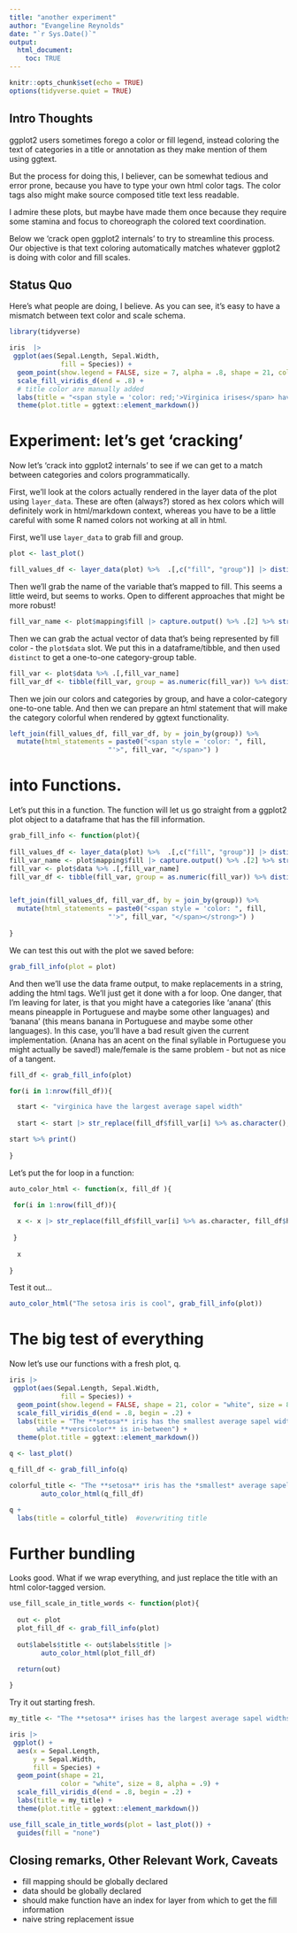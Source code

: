 ```yaml
---
title: "another experiment"
author: "Evangeline Reynolds"
date: "`r Sys.Date()`"
output: 
  html_document:
    toc: TRUE
---
```


```r
knitr::opts_chunk$set(echo = TRUE)
options(tidyverse.quiet = TRUE)
```




## Intro Thoughts

ggplot2 users sometimes forego a color or fill legend, instead coloring the text of categories in a title or annotation as they make mention of them using ggtext.  

But the process for doing this, I believer, can be somewhat tedious and error prone, because you have to type your own html color tags.  The color tags also might make source composed title text less readable. 

I admire these plots, but maybe have made them once because they require some stamina and focus to choreograph the colored text coordination. 

Below we 'crack open ggplot2 internals' to try to streamline this process. Our objective is that text coloring automatically matches whatever ggplot2 is doing with color and fill scales.


## Status Quo

Here's what people are doing, I believe.  As you can see, it's easy to have a mismatch between text color and scale schema.

```r
library(tidyverse)

iris  |>
 ggplot(aes(Sepal.Length, Sepal.Width,
             fill = Species)) +
  geom_point(show.legend = FALSE, size = 7, alpha = .8, shape = 21, color = "white") +
  scale_fill_viridis_d(end = .8) +
  # title color are manually added
  labs(title = "<span style = 'color: red;'>Virginica irises</span> have the largest average sepal width") +
  theme(plot.title = ggtext::element_markdown())
```


# Experiment: let's get 'cracking'


Now let's 'crack into ggplot2 internals' to see if we can get to a match between categories and colors programmatically.

First, we'll look at the colors actually rendered in the layer data of the plot using `layer_data`. These are often (always?) stored as hex colors which will definitely work in html/markdown context, whereas you have to be a little careful with some R named colors not working at all in html.

First, we'll use `layer_data` to grab fill and group.

```r
plot <- last_plot()

fill_values_df <- layer_data(plot) %>%  .[,c("fill", "group")] |> distinct()
```

Then we'll grab the name of the variable that's mapped to fill. This seems a little weird, but seems to works. Open to different approaches that might be more robust!

```r
fill_var_name <- plot$mapping$fill |> capture.output() %>% .[2] %>% str_extract("\\^.+") %>% str_remove("\\^")
```

Then we can grab the actual vector of data that's being represented by fill color - the `plot$data` slot. We put this in a dataframe/tibble, and then used `distinct` to get a one-to-one category-group table.

```r
fill_var <- plot$data %>% .[,fill_var_name] 
fill_var_df <- tibble(fill_var, group = as.numeric(fill_var)) %>% distinct()
```

Then we join our colors and categories by group, and have a color-category one-to-one table. And then we can prepare an html statement that will make the category colorful when rendered by ggtext functionality.

```r
left_join(fill_values_df, fill_var_df, by = join_by(group)) %>% 
  mutate(html_statements = paste0("<span style = 'color: ", fill, 
                         "'>", fill_var, "</span>") )

```



# into Functions.

Let's put this in a function. The function will let us go straight from a ggplot2 plot object to a dataframe that has the fill information.


```r

grab_fill_info <- function(plot){
  
fill_values_df <- layer_data(plot) %>%  .[,c("fill", "group")] |> distinct()
fill_var_name <- plot$mapping$fill |> capture.output() %>% .[2] %>% str_extract("\\^.+") %>% str_remove("\\^")
fill_var <- plot$data %>% .[,fill_var_name] 
fill_var_df <- tibble(fill_var, group = as.numeric(fill_var)) %>% distinct()


left_join(fill_values_df, fill_var_df, by = join_by(group)) %>% 
  mutate(html_statements = paste0("<span style = 'color: ", fill, 
                         "'>", fill_var, "</span></strong>") )
  
}
```

We can test this out with the plot we saved before:

```r
grab_fill_info(plot = plot)
```

And then we'll use the data frame output, to make replacements in a string, adding the html tags. We'll just get it done with a for loop.  One danger, that I'm leaving for later, is that you might have a categories like 'anana' (this means pineapple in Portuguese and maybe some other languages) and 'banana' (this means banana in Portuguese and maybe some other languages).  In this case, you'll have a bad result given the current implementation. (Anana has an acent on the final syllable in Portuguese you might actually be saved!)  male/female is the same problem - but not as nice of a tangent.

```r
fill_df <- grab_fill_info(plot)

for(i in 1:nrow(fill_df)){

  start <- "virginica have the largest average sapel width"
  
  start <- start |> str_replace(fill_df$fill_var[i] %>% as.character(), fill_df$html_statements[i])

start %>% print()
  
}
```


Let's put the for loop in a function:

```r
auto_color_html <- function(x, fill_df ){
  
 for(i in 1:nrow(fill_df)){

  x <- x |> str_replace(fill_df$fill_var[i] %>% as.character, fill_df$html_statements[i])
  
 }
  
  x
  
}
```

Test it out...

```r
auto_color_html("The setosa iris is cool", grab_fill_info(plot))
```

# The big test of everything

Now let's use our functions with a fresh plot, q. 

```r
iris |>
 ggplot(aes(Sepal.Length, Sepal.Width,
             fill = Species)) +
  geom_point(show.legend = FALSE, shape = 21, color = "white", size = 8) +
  scale_fill_viridis_d(end = .8, begin = .2) +
  labs(title = "The **setosa** iris has the smallest average sapel width<br>and the **virginica** irises have largest average sapel width<br>
       while **versicolor** is in-between") +
  theme(plot.title = ggtext::element_markdown())

q <- last_plot()

q_fill_df <- grab_fill_info(q)

colorful_title <- "The **setosa** iris has the *smallest* average sapel width<br>and the **virginica** irises have *largest* average sapel width<br> while **versicolor** is in-between" |> 
        auto_color_html(q_fill_df)

q + 
  labs(title = colorful_title)  #overwriting title
```

# Further bundling

Looks good.  What if we wrap everything, and just replace the title with an html color-tagged version. 

```r
use_fill_scale_in_title_words <- function(plot){
  
  out <- plot
  plot_fill_df <- grab_fill_info(plot)
  
  out$labels$title <- out$labels$title |> 
        auto_color_html(plot_fill_df)

  return(out)
  
}
```


Try it out starting fresh.

```r
my_title <- "The **setosa** irises has the largest average sapel widths <br>and then comes **virginica** irises while<br>**versicolor** has the shortest sapel width"

iris |>
 ggplot() +
  aes(x = Sepal.Length, 
      y = Sepal.Width,
      fill = Species) +
  geom_point(shape = 21, 
             color = "white", size = 8, alpha = .9) +
  scale_fill_viridis_d(end = .8, begin = .2) +
  labs(title = my_title) +
  theme(plot.title = ggtext::element_markdown())

use_fill_scale_in_title_words(plot = last_plot()) + 
  guides(fill = "none")
```






## Closing remarks, Other Relevant Work, Caveats

- fill mapping should be globally declared
- data should be globally declared
- should make function have an index for layer from which to get the fill information
- naive string replacement issue
